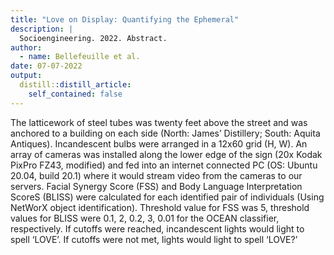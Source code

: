 ```yaml
---
title: "Love on Display: Quantifying the Ephemeral"
description: |
  Socioengineering. 2022. Abstract.
author:
  - name: Bellefeuille et al.
date: 07-07-2022
output:
  distill::distill_article:
    self_contained: false
---
```


The latticework of steel tubes was twenty feet above the street and was anchored to a building on each side (North: James' Distillery; South: Aquita Antiques). Incandescent bulbs were arranged in a 12x60 grid (H, W). An array of cameras was installed along the lower edge of the sign (20x Kodak PixPro FZ43, modified) and fed into an internet connected PC (OS: Ubuntu 20.04, build 20.1)  where it would stream video from the cameras to our servers.  Facial Synergy Score (FSS) and Body Language Interpretation ScoreS (BLISS) were calculated for each identified pair of individuals (Using NetWorX object identification). Threshold value for FSS was 5, threshold values for BLISS were 0.1, 2, 0.2, 3, 0.01 for the OCEAN classifier, respectively. If cutoffs were reached, incandescent lights would light to spell 'LOVE'. If cutoffs were not met, lights would light to spell 'LOVE?'
